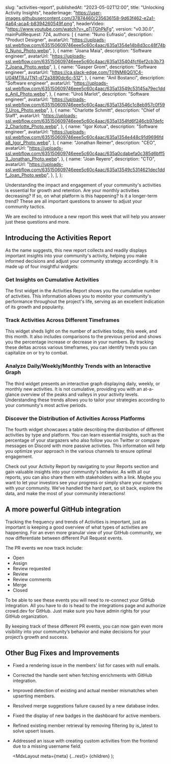 
  slug: "activities-report",
  publishedAt: "2023-05-02T12:00",
  title: "Unlocking Activity Insights",
  headerImage:
    "https://user-images.githubusercontent.com/37874460/235636158-9d63f462-e2a1-4a64-aca4-b8394260549f.png",
  headerVideo: "https://www.youtube.com/watch?v=_qTjTGhPkFg",
  version: "v0.30.0",
  mainPullRequest: 724,
  authors: [
    {
      name: "Nuno Eufrasio",
      description: "Product Designer",
      avatarUrl:
        "https://uploads-ssl.webflow.com/635150609746eee5c60c4aac/635a1354e14b8d3cc48f74b0_Nuno_Photo.webp",
    },
    {
      name: "Joana Maia",
      description: "Software engineer",
      avatarUrl:
        "https://uploads-ssl.webflow.com/635150609746eee5c60c4aac/635a135404fcf6ef2cb3b737_Joana_Photo.webp",
    },
    {
      name: "Gasper Grom",
      description: "Software engineer",
      avatarUrl: "https://ca.slack-edge.com/T01NM6QG1C4-U04MTRJJTN1-d72a3890dc6c-512",
    },
    {
      name: "Anil Bostanci",
      description: "Software engineer",
      avatarUrl:
        "https://uploads-ssl.webflow.com/635150609746eee5c60c4aac/635a13549c53145a79ec1dde_Anil_Photo.webp",
    },
    {
      name: "Uroš Marlot",
      description: "Software engineer",
      avatarUrl:
        "https://uploads-ssl.webflow.com/635150609746eee5c60c4aac/635a13546c1c8eb957c0f597_Uros_Photo.webp",
    },
    {
      name: "Charlotte Schmitt",
      description: "Chief of Staff",
      avatarUrl:
        "https://uploads-ssl.webflow.com/635150609746eee5c60c4aac/635a1354fd6f246cb97defc2_Charlotte_Photo.webp",
    },
    {
      name: "Igor Kotua",
      description: "Software engineer",
      avatarUrl:
        "https://uploads-ssl.webflow.com/635150609746eee5c60c4aac/635a1354e448c91d9696fda8_Igor_Photo.webp",
    },
    {
      name: "Jonathan Reimer",
      description: "CEO",
      avatarUrl:
        "https://uploads-ssl.webflow.com/635150609746eee5c60c4aac/635a0cdabefa0c385d6bff53_Jonathan_Photo.webp",
    },
    {
      name: "Joan Reyero",
      description: "CTO",
      avatarUrl:
        "https://uploads-ssl.webflow.com/635150609746eee5c60c4aac/635a13549c5314621dec1ddf_Joan_Photo.webp",
    },
  ],
};

Understanding the impact and engagement of your community's activities is essential for growth and retention. Are your monthly activities decreasing? If so, on what platform is this happening? Is it a longer-term trend? These are all important questions to answer to adjust your community tactics.

We are excited to introduce a new report this week that will help you answer just these questions and more.

## Introducing the Activities Report

As the name suggests, this new report collects and readily displays important insights into your community's activity, helping you make informed decisions and adjust your community strategy accordingly. It is made up of four insightful widgets:

<CenteredImage
  src="https://user-images.githubusercontent.com/37874460/235636158-9d63f462-e2a1-4a64-aca4-b8394260549f.png"
  maxWidth="100%"
/>

### Get Insights on Cumulative Activities

The first widget in the Activities Report shows you the cumulative number of activities. This information allows you to monitor your community's performance throughout the project's life, serving as an excellent indication of its growth and popularity.

### Track Activities Across Different Timeframes

This widget sheds light on the number of activities today, this week, and this month. It also includes comparisons to the previous period and shows you the percentage increase or decrease in your numbers. By tracking these deltas across various timeframes, you can identify trends you can capitalize on or try to combat.

### Analyze Daily/Weekly/Monthly Trends with an Interactive Graph

The third widget presents an interactive graph displaying daily, weekly, or monthly new activities. It is not cumulative, providing you with an at-a-glance overview of the peaks and valleys in your activity levels. Understanding these trends allows you to tailor your strategies according to your community's most active periods.

### Discover the Distribution of Activities Across Platforms

The fourth widget showcases a table describing the distribution of different activities by type and platform. You can learn essential insights, such as the percentage of your stargazers who also follow you on Twitter or compare messages on Discord with more passive activities. This information will help you optimize your approach in the various channels to ensure optimal engagement.

Check out your Activity Report by navigating to your Reports section and gain valuable insights into your community's behavior. As with all our reports, you can also share them with stakeholders with a link. Maybe you want to let your investors see your progress or simply share your numbers with your community. We've handled the hard part, so sit back, explore the data, and make the most of your community interactions!

## A more powerful GitHub integration

Tracking the frequency and trends of Activities is important, just as important is keeping a good overview of what types of activities are happening. For an even more granular view of your GitHub community, we now differentiate between different Pull Request events.

<CenteredImage
  src="https://user-images.githubusercontent.com/37874460/235636147-07f3bc2c-24c8-413a-8557-b9d62fb479bf.png"
  maxWidth="100%"
/>

The PR events we now track include:

- Open
- Assign
- Review requested
- Review
- Review comments
- Merge
- Closed

To be able to see these events you will need to re-connect your GitHub integration. All you have to do is head to the integrations page and authorize crowd.dev for GitHub. Just make sure you have admin rights for your GitHub organization.

By keeping track of these different PR events, you can now gain even more visibility into your community’s behavior and make decisions for your project’s growth and success.

## Other Bug Fixes and Improvements

- Fixed a rendering issue in the members' list for cases with null emails. <PullRequest number="817"/>
- Corrected the handle sent when fetching enrichments with GitHub integration. <PullRequest number="820"/>
- Improved detection of existing and actual member mismatches when upserting members. <PullRequest number="804"/>
- Resolved merge suggestions failure caused by a new database index. <PullRequest number="816"/>
- Fixed the display of new badges in the dashboard for active members. <PullRequest number="815"/>
- Refined existing member retrieval by removing filtering by is_latest to solve upsert issues. <PullRequest number="814"/>
- Addressed an issue with creating custom activities from the frontend due to a missing username field. <PullRequest number="808"/>

  <MdxLayout meta={meta} {...rest}>
    {children}
  </MdxLayout>
);
